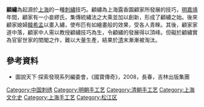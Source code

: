 {{中国国家级非物质文化遗产 
|名称 = 顾绣 
|序号 = 316
|编号项目 = Ⅶ-17
|图片 =
|分类 = 传统美术 
|申报地区或单位 = [[上海市|上海市]][[松江区|松江区]] 
|登录时间 = 2006年
|省区市 = 上海
}}
'''顧繡'''為起源於[[上海|上海]]的一種[[刺繡|刺繡]]技巧。顧繡為上海露香園顧家所發展的技巧，[[明朝|明]][[嘉靖|嘉靖]]年間，顧家有一小妾繆氏，集傳統繡法之大乘並加以創新，形成了顧繡之始。後來顧家媳婦[[韓希孟|韓希孟]]以畫入繡，使布匹有如繪畫般的效果，受各人青睞。其後，顧家家道中落，顧家中人需以教授顧繡技巧為生，令顧繡的發展得以頂峰。但礙於顧繡實為官宦世家的閨閣之作，難以大量生產，結果於[[清朝|清]]末漸漸被淘汰。

==參考資料==
*圖說天下·探索發現系列編委會，《國寶傳奇》，2008，長春，吉林出版集團

{{四大名绣}}
[[Category:中国刺绣|Category:中国刺绣]]
[[Category:明朝手工艺|Category:明朝手工艺]]
[[Category:清朝手工艺|Category:清朝手工艺]]
[[Category:上海文化史|Category:上海文化史]]
[[Category:上海手工艺|Category:上海手工艺]]
[[Category:松江区|Category:松江区]]